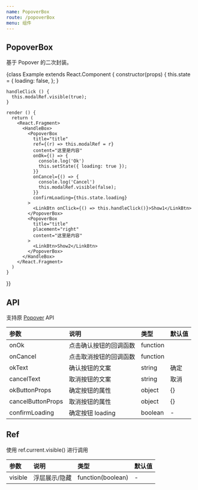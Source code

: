 ```yaml
---
name: PopoverBox
route: /popoverBox
menu: 组件
---
```



## PopoverBox

基于 Popover 的二次封装。

<Playground>
  {class Example extends React.Component {
    constructor(props) {
      this.state = {
        loading: false,
      };
    }

    handleClick () {
      this.modalRef.visible(true);
    }

    render () {
      return (
        <React.Fragment>
          <HandleBox>
            <PopoverBox
              title="title"
              ref={(r) => this.modalRef = r}
              content="这里是内容"
              onOk={() => {
                console.log('Ok')
                this.setState({ loading: true });
              }}
              onCancel={() => {
                console.log('Cancel')
                this.modalRef.visible(false);
              }}
              confirmLoading={this.state.loading}
            >
              <LinkBtn onClick={() => this.handleClick()}>Show1</LinkBtn>
            </PopoverBox>
            <PopoverBox
              title="title"
              placement="right"
              content="这里是内容"
            >
              <LinkBtn>Show2</LinkBtn>
            </PopoverBox>
          </HandleBox>
        </React.Fragment>
      )
    }
  }}
</Playground>

## API

支持原 [Popover](https://ant-design.gitee.io/components/popover-cn/) API

|参数|说明|类型|默认值|
|:--|:--|:--|:--|
|onOk|点击确认按钮的回调函数|function||
|onCancel|点击取消按钮的回调函数|function||
|okText|确认按钮的文案|string|确定|
|cancelText|取消按钮的文案|string|取消|
|okButtonProps|确定按钮的属性|object|{}|
|cancelButtonProps|取消按钮的属性|object|{}|
|confirmLoading|确定按钮 loading|boolean|-|

## Ref

使用 ref.current.visible() 进行调用

|参数|说明|类型|默认值|
|:--|:--|:--|:--|
|visible|浮层展示/隐藏|function(boolean)|-|